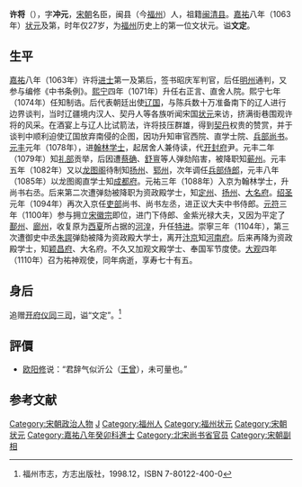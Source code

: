 '''许将'''（{{bd|约1037年||1111年|catIdx=X許}}），字'''冲元'''，[[宋朝|宋朝]]名臣，闽县（今[[福州|福州]]）人，祖籍[[闽清县|闽清县]]。[[嘉祐|嘉祐]]八年（1063年）[[状元|状元]]及第，时年仅27岁，为[[福州十邑|福州]]历史上的第一位文状元。谥'''文定'''。

== 生平 ==
[[嘉祐|嘉祐]]八年（1063年）许将[[进士|进士]]第一及第后，签书昭庆军判官，后任[[明州_(开元)|明州]]通判，又参与编修《中书条例》。[[熙宁|熙宁]]四年（1071年）升任右正言、直舍人院。熙宁七年（1074年）任知制诰。后代表朝廷出使[[辽国|辽国]]，与陈兵数十万准备南下的辽人进行边界谈判，当时辽疆境内汉人、契丹人等各族听闻宋国[[状元|状元]]来访，挤满街巷围观许将的风采。在酒宴上与辽人比试箭法，许将技压群雄，得到[[契丹|契丹]]权贵的赞赏，并于谈判中顺利迫使辽国放弃南侵的企图，因功升知审官西院、直学士院、[[兵部尚书|兵部尚书]]。[[元丰_(北宋)|元丰]]元年（1078年），进[[翰林学士|翰林学士]]，起居舍人兼侍读，代[[开封府|开封府]]尹。元丰二年（1079年）知[[礼部|礼部]]贡举，后因遭[[蔡确|蔡确]]、[[舒亶|舒亶]]等人弹劾陷害，被降职知[[蕲州|蕲州]]。元丰五年（1082年）又以[[龙图阁|龙图阁]]待制知[[扬州|扬州]]、[[郓州|郓州]]，次年调任[[兵部侍郎|兵部侍郎]]，元丰八年（1085年）以龙图阁直学士知[[成都府|成都府]]。元祐三年（1088年）入京为翰林学士，升尚书右丞。后来第二次遭弹劾被降职为资政殿学士，知[[定州|定州]]、[[扬州|扬州]]、[[大名府|大名府]]。[[绍圣|绍圣]]元年（1094年）再次入京任[[吏部|吏部]]尚书、尚书左丞，进正议大夫中书侍郎。[[元符|元符]]三年（1100年）参与拥立[[宋徽宗|宋徽宗]]即位，进门下侍郎、金紫光禄大夫，又因为平定了[[鄯州|鄯州]]、[[廊州|廊州]]，收复原为[[西夏|西夏]]所占据的[[河湟|河湟]]，升任[[特进|特进]]。崇寧三年（1104年），第三次遭御史中丞[[朱諤|朱諤]]弹劾被降为资政殿大学士，离开[[汴京|汴京]]知[[河南府|河南府]]。后来再降为资政殿学士，知[[颖昌府|颖昌府]]、大名府。不久又加观文殿学士、奉国军节度使。[[大观|大观]]四年（1110年）召为祐神观使，同年病逝，享寿七十有五。

== 身后 ==
追赠[[开府仪同三司|开府仪同三司]]，谥“文定”。<ref name="福州市志">福州市志，方志出版社，1998.12，ISBN 7-80122-400-0</ref>

== 評價 ==
* [[欧阳修|欧阳修]]说：“君辞气似沂公（[[王曾|王曾]]），未可量也。”

== 参考文献 ==
{{reflist}}

{{福建状元}}

{{Authority control}}
{{DEFAULTSORT:Xu}}
[[Category:宋朝政治人物|Category:宋朝政治人物]]
[[Category:許姓|J]]
[[Category:福州人|Category:福州人]]
[[Category:福州状元|Category:福州状元]]
[[Category:宋朝状元|Category:宋朝状元]]
[[Category:嘉祐八年癸卯科進士|Category:嘉祐八年癸卯科進士]]
[[Category:北宋尚书省官员|Category:北宋尚书省官员]]
[[Category:宋朝副相|Category:宋朝副相]]